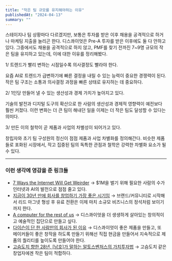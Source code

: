 ```yaml
---
title: "작은 팀 규모를 유지해야하는 이유"
publishedAt: "2024-04-13"
summary: ""
---
```


스테이지나 팀 상황마다 다르겠지만, 보통은 투자를 받은 이후 채용을 공격적으로 하거나 마케팅 지출을 늘리곤 한다. 디스콰이엇은 Pre-A 투자를 받은 이후에도 둘 다 안하고 있다. 그중에서도 채용을 공격적으로 하지 않고, PMF를 찾기 전까진 7~9명 규모의 작은 팀을 유지하고 있는데, 이에 대한 이유를 정리해봤다.

1/ 트렌드가 빨리 변하는 시점일수록 의사결정도 빨라야 한다.

요즘 AI로 트렌드가 급변하기에 빠른 결정을 내릴 수 있는 능력이 중요한 경쟁력이 된다. 작은 팀 구조는 소통과 의사결정 과정을 빠른 상태로 유지하는 데 중요하다.

2/ 1인당 만들어 낼 수 있는 생산성과 경제 가치가 높아지고 있다.

기술의 발전과 디지털 도구의 확산으로 한 사람의 생산성과 경제적 영향력이 예전보다 훨씬 커졌다. 이런 변화는 더 큰 팀이 해내던 일을 이제는 더 작은 팀도 달성할 수 있다는 의미다.

3/ 만든 이의 철학이 곧 제품과 사업의 차별성이 되어가고 있다.

창립자와 초기 팀 구성원의 정신이 점점 제품과 사업 차별화를 정의해간다. 비슷한 제품들로 포화된 시장에서, 작고 집중된 팀의 독특한 관점과 철학은 강력한 차별화 요소가 될 수 있다.

---

### 이런 생각에 영감을 준 링크들

-   [7 Ways the Internet Will Get Weirder](https://www.digitalnative.tech/p/7-ways-the-internet-will-get-weirder) → $1M을 벌기 위해 필요한 사람의 수가 인터넷과 AI의 발전으로 점점 줄고 있다.
-   [지금이 30년 만에 회사를 창업하기 가장 좋은 시기임](https://twitter.com/gregisenberg/status/1752754916186083728) → 브랜드/커뮤니티로 시작해서 리드 마그넷 형성 후 유료 전환은 이제 마치 소규모 비즈니스의 정석처럼 보이기까지 한다.
-   [A computer for the rest of us](https://getmatter.com/email/38871584/?token=38871584:743amnEw4ppqbtnZ2Ris_mtFJbY) → 디스콰이엇을 더 생생하게 살아있는 창의적이고 예술적인 집단으로 만들고 싶다.
-   [다이슨이 단 한 사람만의 회사가 된 이유](https://www.youtube.com/watch?v=kiis-9Xd_oA) → 디스콰이엇이 좋은 제품을 만들고, 또 메이커들이 좋은 창작을 하도록 만들기 위해선 직접 현금을 만들어서 지속적으로 제품의 퀄리티를 높이도록 만들어야 한다.
-   [고슴도치 향한 28년, [남호]가 말하는 알토스벤처스의 가치투자법](https://www.ep9.co/record/26?seq=1&format=cover&share=188fbfea87) → 고슴도치 같은 창업자에겐 작은 팀이 적합하다.
